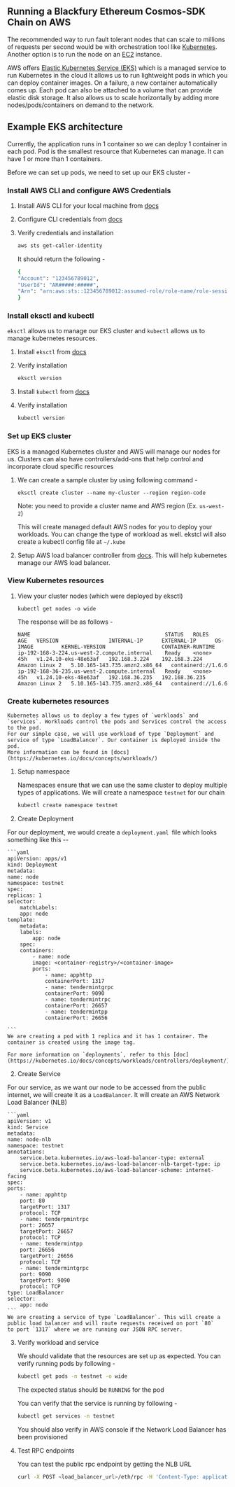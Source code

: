## Running a Blackfury Ethereum Cosmos-SDK Chain on AWS

The recommended way to run fault tolerant nodes that can scale to millions of requests per second would be
with orchestration tool like [Kubernetes](https://kubernetes.io/docs/tutorials/kubernetes-basics/). Another option is to run the node on an [EC2](https://aws.amazon.com/pm/ec2/) instance.

AWS offers [Elastic Kubernetes Service (EKS)](https://aws.amazon.com/eks/) which is a managed service to run Kubernetes in the cloud
It allows us to run lightweight pods in which you can deploy container images. On a failure, a new container automatically comes up. Each pod
can also be attached to a volume that can provide elastic disk storage. It also allows us to scale horizontally by adding more nodes/pods/containers on demand to the network.

<div className="steps-container">

## Example EKS architecture

Currently, the application runs in 1 container so we can deploy 1 container in each pod. Pod is the smallest resource that
Kubernetes can manage. It can have 1 or more than 1 containers.

Before we can set up pods, we need to set up our EKS cluster -

### Install AWS CLI and configure AWS Credentials

1. Install AWS CLI for your local machine from [docs](https://docs.aws.amazon.com/cli/latest/userguide/getting-started-install.html)

2. Configure CLI credentials from [docs](https://docs.aws.amazon.com/cli/latest/userguide/cli-configure-quickstart.html)

3. Verify credentials and installation

   ```sh
   aws sts get-caller-identity
   ```

   It should return the following -

   ```sh
   {
   "Account": "123456789012",
   "UserId": "AR#####:#####",
   "Arn": "arn:aws:sts::123456789012:assumed-role/role-name/role-session-name"
   }
   ```

### Install eksctl and kubectl

`eksctl` allows us to manage our EKS cluster and `kubectl` allows us to manage kubernetes resources.

1. Install `eksctl` from [docs](https://docs.aws.amazon.com/eks/latest/userguide/eksctl.html)

2. Verify installation

   ```sh
   eksctl version
   ```

3. Install `kubectl` from [docs](https://kubernetes.io/docs/tasks/tools/)

4. Verify installation

   ```sh
   kubectl version
   ```

### Set up EKS cluster

EKS is a managed Kubernetes cluster and AWS will manage our nodes for us. Clusters can also have controllers/add-ons
that help control and incorporate cloud specific resources

1. We can create a sample cluster by using following command -

   `eksctl create cluster --name my-cluster --region region-code`

   Note: you need to provide a cluster name and AWS region (Ex. `us-west-2`)

   This will create managed default AWS nodes for you to deploy your workloads. You can change the type of workload as well. ekstcl will also create a kubectl config file at `~/.kube`

2. Setup AWS load balancer controller from [docs](https://docs.aws.amazon.com/eks/latest/userguide/aws-load-balancer-controller.html). This will help kubernetes manage our AWS load balancer.

### View Kubernetes resources

1. View your cluster nodes (which were deployed by eksctl)

   `kubectl get nodes -o wide`

   The response will be as follows -

   ```
   NAME                                           STATUS   ROLES    AGE   VERSION                INTERNAL-IP      EXTERNAL-IP      OS-IMAGE         KERNEL-VERSION                  CONTAINER-RUNTIME
   ip-192-168-3-224.us-west-2.compute.internal    Ready    <none>   45h   v1.24.10-eks-48e63af   192.168.3.224    192.168.3.224    Amazon Linux 2   5.10.165-143.735.amzn2.x86_64   containerd://1.6.6
   ip-192-168-36-235.us-west-2.compute.internal   Ready    <none>   45h   v1.24.10-eks-48e63af   192.168.36.235   192.168.36.235    Amazon Linux 2   5.10.165-143.735.amzn2.x86_64   containerd://1.6.6
   ```

### Create kubernetes resources

    Kubernetes allows us to deploy a few types of `workloads` and `services`. Workloads control the pods and Services control the access to the pod.
    For our simple case, we will use workload of type `Deployment` and service of type `LoadBalancer`. Our container is deployed inside the pod.
    More information can be found in [docs](https://kubernetes.io/docs/concepts/workloads/)

1. Setup namespace

   Namespaces ensure that we can use the same cluster to deploy multiple types of applications. We will create a namespace `testnet` for our chain

   ```sh
   kubectl create namespace testnet
   ```

1. Create Deployment

For our deployment, we would create a `deployment.yaml `file which looks something like this --

    ```yaml
    apiVersion: apps/v1
    kind: Deployment
    metadata:
    name: node
    namespace: testnet
    spec:
    replicas: 1
    selector:
        matchLabels:
        app: node
    template:
        metadata:
        labels:
            app: node
        spec:
        containers:
            - name: node
            image: <container-registry>/<container-image>
            ports:
                - name: apphttp
                containerPort: 1317
                - name: tendermintgrpc
                containerPort: 9090
                - name: tendermintrpc
                containerPort: 26657
                - name: tendermintpp
                containerPort: 26656

    ```
    We are creating a pod with 1 replica and it has 1 container. The container is created using the image tag.

    For more information on `deployments`, refer to this [doc](https://kubernetes.io/docs/concepts/workloads/controllers/deployment/)

2. Create Service

For our service, as we want our node to be accessed from the public internet, we will create it as a `LoadBalancer`. It will create an AWS Network Load Balancer (NLB)

    ```yaml
    apiVersion: v1
    kind: Service
    metadata:
    name: node-nlb
    namespace: testnet
    annotations:
        service.beta.kubernetes.io/aws-load-balancer-type: external
        service.beta.kubernetes.io/aws-load-balancer-nlb-target-type: ip
        service.beta.kubernetes.io/aws-load-balancer-scheme: internet-facing
    spec:
    ports:
        - name: apphttp
        port: 80
        targetPort: 1317
        protocol: TCP
        - name: tenderpmintrpc
        port: 26657
        targetPort: 26657
        protocol: TCP
        - name: tendermintpp
        port: 26656
        targetPort: 26656
        protocol: TCP
        - name: tendermintgrpc
        port: 9090
        targetPort: 9090
        protocol: TCP
    type: LoadBalancer
    selector:
        app: node
    ```
    We are creating a service of type `LoadBalancer`. This will create a public load balancer and will route requests received on port `80`
    to port `1317` where we are running our JSON RPC server.

3. Verify workload and service

   We should validate that the resources are set up as expected. You can verify running pods by following -

   ```sh
   kubectl get pods -n testnet -o wide
   ```

   The expected status should be `RUNNING` for the pod

   You can verify that the service is running by following -

   ```sh
   kubectl get services -n testnet
   ```

   You should also verify in AWS console if the Network Load Balancer has been provisioned

4. Test RPC endpoints

   You can test the public rpc endpoint by getting the NLB URL

   ```sh
   curl -X POST <load_balancer_url>/eth/rpc -H 'Content-Type: application/json' -d '{ "jsonrpc":"2.0", "method":"eth_blockNumber", "params":[], "id":1}'
   ```
</div>
